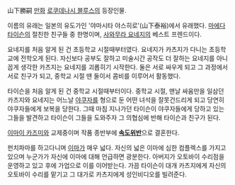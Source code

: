 山下勝嗣
[[만화]] [[로쿠데나시 블루스]]의 등장인물.

이름의 유래는 일본의 유도가인 '야마시타 야스히로'(山下泰裕)에서 유래했다.
[[마에다 타이슨]]의 절친한 친구들 중 한명이며, [[사와무라 요네지]]의 베스트 프렌드이다.

요네지를 처음 알게 된 건 초등학교 시절때부터였다. 요네지가 카츠지가 다니는 초등학교에 전학오게 된다. 자신보다 공부도 잘하고 미술시간 공작도 더 잘하는 요네지를 아니꼽게 생각한 카츠지는 요네지를 괴롭히기 시작한다. 둘은 서로 싸우게 되고 그 과정에서 서로 친구가 되고, 중학교 시절 땐 둘이서 콤비를 이루어서 활동했다.

타이슨을 처음 알게 된 건 중학교 시절때부터이다. 중학교 시절, 맨날 싸움만을 일삼던 카츠지와 요네지는 어느날 [[야쿠자]]를 형으로 둔 어떤 녀석을 잘못건드리게 되고 당연히 야쿠자들에게 보복을 당한다. 그때 마침 지나가던 타이슨이 야쿠자들에게 당하고 있는 그들을 발견하고 타이슨이 그들을 도와주자 그 의협심에 반해 타이슨과 친구가 된다.

[[이마이 카즈미]]와 교제중이며 작품 종반부에 '''[[속도위반]]'''으로 결혼한다.

펀치파마를 하고다니며 [[이마]]가 매우 넓다. 자신의 넓은 이마에 심한 컴플렉스를 가지고 있으며 누군가가 자신에 이마에 대해 언급하면 광분한다. 아버지가 오토바이 수리점을 운영하고 있고 후에 가업으로 이를 이어받는다. 가끔 타이슨이 대개 카츠지에게 자신의 오토바이 수리를 맡기고 그 대가로 카츠지에게 성인비디오를 빌려준다.
